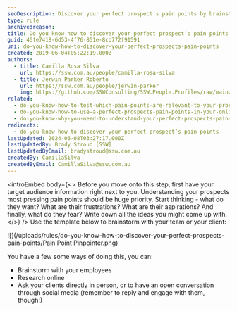 ```yaml
---
seoDescription: Discover your perfect prospect's pain points by brainstorming with your team or client using a template, researching online, and asking clients directly through social media.
type: rule
archivedreason:
title: Do you know how to discover your perfect prospect’s pain points?
guid: 45fe7418-6d53-4f76-851e-8cb772f91591
uri: do-you-know-how-to-discover-your-perfect-prospects-pain-points
created: 2019-06-04T05:22:19.000Z
authors:
  - title: Camilla Rosa Silva
    url: https://ssw.com.au/people/camilla-rosa-silva
  - title: Jerwin Parker Roberto
    url: https://ssw.com.au/people/jerwin-parker
    img: https://github.com/SSWConsulting/SSW.People.Profiles/raw/main/Jerwin-Parker/Images/Jerwin-Parker-Profile.jpg
related:
  - do-you-know-how-to-test-which-pain-points-are-relevant-to-your-prospect
  - do-you-know-how-to-use-a-perfect-prospects-pain-points-in-your-online-marketing
  - do-you-know-why-you-need-to-understand-your-perfect-prospects-pain-points
redirects:
  - do-you-know-how-to-discover-your-perfect-prospect’s-pain-points
lastUpdated: 2024-06-08T03:27:17.000Z
lastUpdatedBy: Brady Stroud [SSW]
lastUpdatedByEmail: bradystroud@ssw.com.au
createdBy: CamillaSilva
createdByEmail: CamillaSilva@ssw.com.au
---
```


<introEmbed
  body={<>
Before you move onto this step, first have your target audience information right next to you. Understanding your prospects most pressing pain points should be huge priority.
Start thinking - what do they want? What are their frustrations? What are their aspirations? And finally, what do they fear? Write down all the ideas you might come up with.
  </>}
/>
Use the template below to brainstorm with your team or your client:

![](/uploads/rules/do-you-know-how-to-discover-your-perfect-prospects-pain-points/Pain Point Pinpointer.png)

You have a few some ways of doing this, you can:

- Brainstorm with your employees
- Research online
- Ask your clients directly in person, or to have an open conversation through social media (remember to reply and engage with them, though!)
